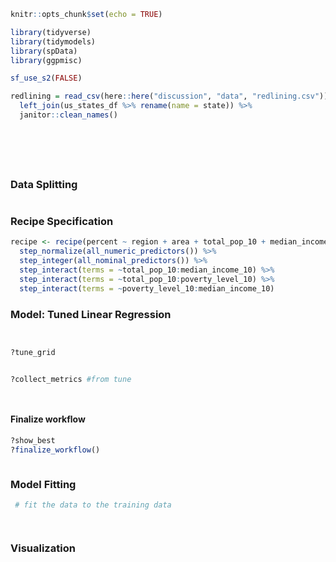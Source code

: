 ```r
knitr::opts_chunk$set(echo = TRUE)

library(tidyverse)
library(tidymodels)
library(spData)
library(ggpmisc)

sf_use_s2(FALSE)
```

```r
redlining = read_csv(here::here("discussion", "data", "redlining.csv")) %>% 
  left_join(us_states_df %>% rename(name = state)) %>% 
  janitor::clean_names()
```

```r

```

```r

```

```r

```

```r

```

```r

```

### Data Splitting

```r

```

### Recipe Specification

```r
recipe <- recipe(percent ~ region + area + total_pop_10 + median_income_10 + poverty_level_10, data = train) %>%
  step_normalize(all_numeric_predictors()) %>% 
  step_integer(all_nominal_predictors()) %>% 
  step_interact(terms = ~total_pop_10:median_income_10) %>% 
  step_interact(terms = ~total_pop_10:poverty_level_10) %>% 
  step_interact(terms = ~poverty_level_10:median_income_10) 
```

### Model: Tuned Linear Regression

```r

```

```r

```

```r
?tune_grid
```

```r

```

```r
?collect_metrics #from tune
```

```r

```

```r

```

#### Finalize workflow

```r
?show_best
?finalize_workflow()
```

```r

```

### Model Fitting

```r
 # fit the data to the training data
```

```r

```

```r

```

### Visualization

```r

```

